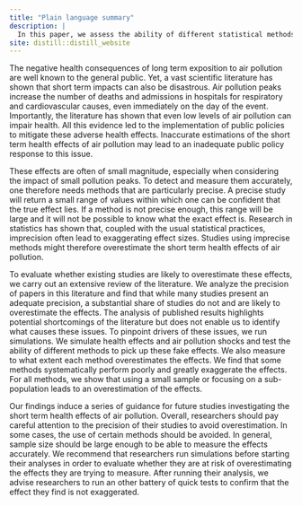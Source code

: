 ```yaml
---
title: "Plain language summary"
description: |
  In this paper, we assess the ability of different statistical methods and research designs to accurately measure the short term health effects of air pollution. Based on our findings, we build a list of recommendations and pitfalls to avoid in future studies.
site: distill::distill_website
---
```


The negative health consequences of long term exposition to air pollution are well known to the general public. Yet, a vast scientific literature has shown that short term impacts can also be disastrous. Air pollution peaks increase the number of deaths and admissions in hospitals for respiratory and cardiovascular causes, even immediately on the day of the event. Importantly, the literature has shown that even low levels of air pollution can impair health. All this evidence led to the implementation of public policies to mitigate these adverse health effects. Inaccurate estimations of the short term health effects of air pollution may lead to an inadequate public policy response to this issue.

These effects are often of small magnitude, especially when considering the impact of small pollution peaks. To detect and measure them accurately, one therefore needs methods that are particularly precise. A precise study will return a small range of values within which one can be confident that the true effect lies. If a method is not precise enough, this range will be large and it will not be possible to know what the exact effect is. Research in statistics has shown that, coupled with the usual statistical practices, imprecision often lead to exaggerating effect sizes. Studies using imprecise methods might therefore overestimate the short term health effects of air pollution. 

To evaluate whether existing studies are likely to overestimate these effects, we carry out an extensive review of the literature. We analyze the precision of papers in this literature and find that while many studies present an adequate precision, a substantial share of studies do not and are likely to overestimate the effects. The analysis of published results highlights potential shortcomings of the literature but does not enable us to identify what causes these issues. To pinpoint drivers of these issues, we run simulations. We simulate health effects and air pollution shocks and test the ability of different methods to pick up these fake effects. We also measure to what extent each method overestimates the effects. We find that some methods systematically perform poorly and greatly exaggerate the effects. For all methods, we show that using a small sample or focusing on a sub-population leads to an overestimation of the effects.

Our findings induce a series of guidance for future studies investigating the short term health effects of air pollution. Overall, researchers should pay careful attention to the precision of their studies to avoid overestimation. In some cases, the use of certain methods should be avoided. In general, sample size should be large enough to be able to measure the effects accurately. We recommend  that researchers run simulations before starting their analyses in order to evaluate whether they are at risk of overestimating the effects they are trying to measure. After running their analysis, we advise researchers to run an other battery of quick tests to confirm that the effect they find is not exaggerated.


<!-- Worse, this lack of precision may prevent us from being able to tell if there is actually an effect or not. If zero is included in this range, zero will be a potential value for the effect. It is therefore possible that there is no effect. The imprecision of our method prevent us from being able to say if there is an effect or not. This method will only pick up large effects. We will not be able to say that the effect is not zero. In this case, we will not be able to say that there is actually an effect when the effect is large enough to overcome this imprecision, *ie* when 0 is not in the range of possible values. -->






















